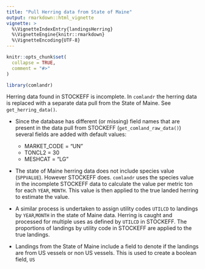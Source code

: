 ```yaml
---
title: "Pull Herring data from State of Maine"
output: rmarkdown::html_vignette
vignette: >
  %\VignetteIndexEntry{landingsHerring}
  %\VignetteEngine{knitr::rmarkdown}
  %\VignetteEncoding{UTF-8}
---
```


```r
knitr::opts_chunk$set(
  collapse = TRUE,
  comment = "#>"
)
```

```r
library(comlandr)
```

Herring data found in STOCKEFF is incomplete. In `comlandr` the herring data is replaced with a separate data pull from the State of Maine. See `get_herring_data()`.

* Since the database has different (or missing) field names that are present in the data pull from STOCKEFF (`get_comland_raw_data()`) several fields are added with default values:
  * MARKET_CODE = "UN"
  * TONCL2 = 30
  * MESHCAT = "LG"

* The state of Maine herring data does not include species value (`SPPVALUE`). However STOCKEFF does. `comlandr` uses the species value in the incomplete STOCKEFF data to calculate the value per metric ton for each `YEAR`, `MONTH`. This value is then applied to the true landed herring to estimate the value.

* A similar process is undertaken to assign utility codes `UTILCD` to landings by `YEAR`,`MONTH` in the state of Maine data. Herring is caught and processed for multiple uses as defined by `UTILCD` in STOCKEFF. The proportions of landings by utility code in STOCKEFF are applied to the true landings.

* Landings from the State of Maine include a field to denote if the landings are from US vessels or non US vessels. This is used to create a boolean field, `US`

